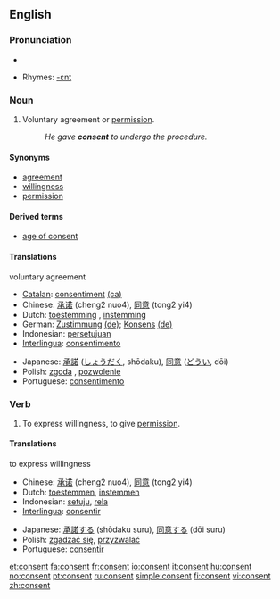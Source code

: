 ==English==

===Pronunciation===
*{{audio|en-us-consent.ogg|Audio (US)}}

*Rhymes: [[Rhymes:English:-ɛnt|-ɛnt]]

===Noun===
{{en-noun}}

# Voluntary agreement or [[permission]].
#: ''He gave '''consent''' to undergo the procedure.''

====Synonyms====
*[[agreement]]
*[[willingness]]
*[[permission]]

====Derived terms====
*[[age of consent]]

====Translations====
;voluntary agreement
{{top}}
*[[Catalan]]: [[consentiment]] {{m}} [[:ca:consentiment|(ca)]]
*Chinese: [[承诺]] (cheng2 nuo4), [[同意]] (tong2 yi4)
*Dutch: [[toestemming]] {{f}}, [[instemming]] {{f}}
*German: [[Zustimmung]] {{f}} [[:de:Zustimmung|(de)]]; [[Konsens]] {{m}} [[:de:Konsens|(de)]]
*Indonesian: [[setuju|persetujuan]]
*[[Interlingua]]: [[consentimento]]
{{mid}}
*Japanese: [[承諾]] ([[しょうだく]], shōdaku), [[同意]] ([[どうい]], dōi)
*Polish: [[zgoda]] {{f}}, [[pozwolenie]] {{n}}
*Portuguese: [[consentimento]] {{m}}
{{bottom}}

===Verb===
{{en-verb}}

# To express willingness, to give [[permission]].

====Translations====
;to express willingness
{{top}}
*Chinese: [[承诺]] (cheng2 nuo4), [[同意]] (tong2 yi4)
*Dutch: [[toestemmen]], [[instemmen]]
*Indonesian: [[setuju]], [[rela]]
*[[Interlingua]]: [[consentir]]
{{mid}}
*Japanese: [[承諾する]] (shōdaku suru), [[同意する]] (dōi suru)
*Polish: [[zgadzać się]], [[przyzwalać]]
*Portuguese: [[consentir]]
{{bottom}}

[[et:consent]]
[[fa:consent]]
[[fr:consent]]
[[io:consent]]
[[it:consent]]
[[hu:consent]]
[[no:consent]]
[[pt:consent]]
[[ru:consent]]
[[simple:consent]]
[[fi:consent]]
[[vi:consent]]
[[zh:consent]]